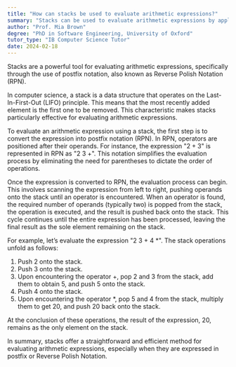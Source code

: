 ```yaml
---
title: "How can stacks be used to evaluate arithmetic expressions?"
summary: "Stacks can be used to evaluate arithmetic expressions by applying the postfix notation or Reverse Polish Notation (RPN)."
author: "Prof. Mia Brown"
degree: "PhD in Software Engineering, University of Oxford"
tutor_type: "IB Computer Science Tutor"
date: 2024-02-18
---
```


Stacks are a powerful tool for evaluating arithmetic expressions, specifically through the use of postfix notation, also known as Reverse Polish Notation (RPN).

In computer science, a stack is a data structure that operates on the Last-In-First-Out (LIFO) principle. This means that the most recently added element is the first one to be removed. This characteristic makes stacks particularly effective for evaluating arithmetic expressions.

To evaluate an arithmetic expression using a stack, the first step is to convert the expression into postfix notation (RPN). In RPN, operators are positioned after their operands. For instance, the expression "$2 + 3$" is represented in RPN as "$2\ 3\ +$". This notation simplifies the evaluation process by eliminating the need for parentheses to dictate the order of operations.

Once the expression is converted to RPN, the evaluation process can begin. This involves scanning the expression from left to right, pushing operands onto the stack until an operator is encountered. When an operator is found, the required number of operands (typically two) is popped from the stack, the operation is executed, and the result is pushed back onto the stack. This cycle continues until the entire expression has been processed, leaving the final result as the sole element remaining on the stack.

For example, let’s evaluate the expression "$2\ 3\ +\ 4\ *$". The stack operations unfold as follows:

1. Push $2$ onto the stack.
2. Push $3$ onto the stack.
3. Upon encountering the operator $+$, pop $2$ and $3$ from the stack, add them to obtain $5$, and push $5$ onto the stack.
4. Push $4$ onto the stack.
5. Upon encountering the operator $*$, pop $5$ and $4$ from the stack, multiply them to get $20$, and push $20$ back onto the stack.

At the conclusion of these operations, the result of the expression, $20$, remains as the only element on the stack.

In summary, stacks offer a straightforward and efficient method for evaluating arithmetic expressions, especially when they are expressed in postfix or Reverse Polish Notation.
    